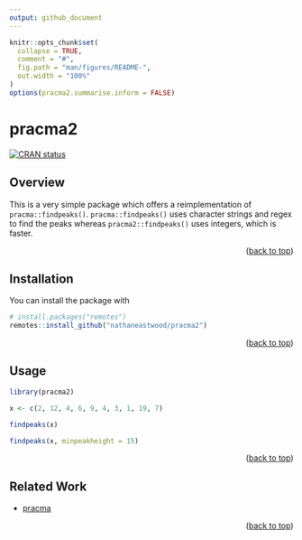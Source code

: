```yaml
---
output: github_document
---
```


```r
knitr::opts_chunk$set(
  collapse = TRUE,
  comment = "#",
  fig.path = "man/figures/README-",
  out.width = "100%"
)
options(pracma2.summarise.inform = FALSE)
```

<a name="readme-top"></a>

# pracma2

[![CRAN status](https://www.r-pkg.org/badges/version/pracma2)]()

## Overview

This is a very simple package which offers a reimplementation of `pracma::findpeaks()`. `pracma::findpeaks()` uses character strings and regex to find the peaks whereas `pracma2::findpeaks()` uses integers, which is faster.

<p align="right">(<a href="#readme-top">back to top</a>)</p>

## Installation

You can install the package with

```r
# install.packages("remotes")
remotes::install_github("nathaneastwood/pracma2")
```

<p align="right">(<a href="#readme-top">back to top</a>)</p>

## Usage

```r
library(pracma2)

x <- c(2, 12, 4, 6, 9, 4, 3, 1, 19, 7)

findpeaks(x)

findpeaks(x, minpeakheight = 15)
```

<p align="right">(<a href="#readme-top">back to top</a>)</p>

## Related Work

* [pracma](https://cran.r-project.org/web/packages/pracma/index.html)

<p align="right">(<a href="#readme-top">back to top</a>)</p>
